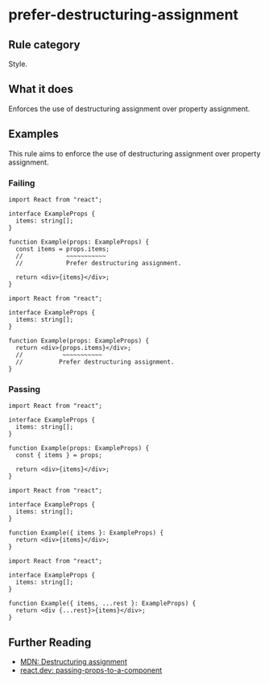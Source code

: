 # prefer-destructuring-assignment

## Rule category

Style.

## What it does

Enforces the use of destructuring assignment over property assignment.

## Examples

This rule aims to enforce the use of destructuring assignment over property assignment.

### Failing

```tsx twoslash
import React from "react";

interface ExampleProps {
  items: string[];
}

function Example(props: ExampleProps) {
  const items = props.items;
  //            ~~~~~~~~~~~
  //            Prefer destructuring assignment.

  return <div>{items}</div>;
}
```

```tsx twoslash
import React from "react";

interface ExampleProps {
  items: string[];
}

function Example(props: ExampleProps) {
  return <div>{props.items}</div>;
  //           ~~~~~~~~~~~
  //          Prefer destructuring assignment.
}
```

### Passing

```tsx twoslash
import React from "react";

interface ExampleProps {
  items: string[];
}

function Example(props: ExampleProps) {
  const { items } = props;

  return <div>{items}</div>;
}
```

```tsx twoslash
import React from "react";

interface ExampleProps {
  items: string[];
}

function Example({ items }: ExampleProps) {
  return <div>{items}</div>;
}
```

```tsx twoslash
import React from "react";

interface ExampleProps {
  items: string[];
}

function Example({ items, ...rest }: ExampleProps) {
  return <div {...rest}>{items}</div>;
}
```

## Further Reading

- [MDN: Destructuring assignment](https://developer.mozilla.org/en-US/docs/Web/JavaScript/Reference/Operators/Destructuring_assignment)
- [react.dev: passing-props-to-a-component](https://react.dev/learn/passing-props-to-a-component#step-2-read-props-inside-the-child-component)

